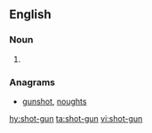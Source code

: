 ==English==

===Noun===
{{en-noun|~}}

# {{alternative spelling of|shotgun|lang=en}}

===Anagrams===
* [[gunshot#English|gunshot]], [[noughts#English|noughts]]

[[hy:shot-gun]]
[[ta:shot-gun]]
[[vi:shot-gun]]